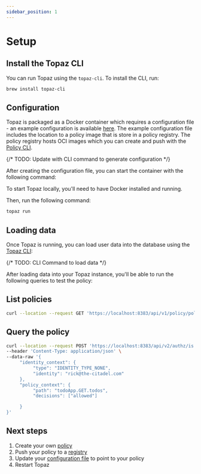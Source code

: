 ```yaml
---
sidebar_position: 1
---
```

# Setup

## Install the Topaz CLI
You can run Topaz using the `topaz-cli`. To install the CLI, run:

```bash
brew install topaz-cli
```

## Configuration

Topaz is packaged as a Docker container which requires a configuration file - an example configuration is available [here](/docs/getting-started/configuration). The example configuration file includes the location to a policy image that is store in a policy registry. The policy registry hosts OCI images which you can create and push with the [Policy CLI](https://github.com/opcr-io/policy).

{/* TODO: Update with CLI command to generate configuration */}

After creating the configuration file, you can start the container with the following command:

To start Topaz locally, you'll need to have Docker installed and running.

Then, run the following command:
```bash
topaz run
```

## Loading data

Once Topaz is running, you can load user data into the database using the [Topaz CLI](/docs/command-line-interface/topaz-cli/index):

{/* TODO: CLI Command to load data */}

After loading data into your Topaz instance, you'll be able to run the following queries to test the policy:

## List policies

```bash
curl --location --request GET 'https://localhost:8383/api/v1/policy/policies'
```

## Query the policy

```bash
curl --location --request POST 'https://localhost:8383/api/v2/authz/is' \
--header 'Content-Type: application/json' \
--data-raw '{
     "identity_context": {
          "type": "IDENTITY_TYPE_NONE",
          "identity": "rick@the-citadel.com"
     },
     "policy_context": {
          "path": "todoApp.GET.todos",
          "decisions": ["allowed"]

     }
}'
```


## Next steps
1. Create your own [policy](/docs/policies/)
2. Push your policy to a [registry](/docs/policies/lifecycle#policy-cli)
3. Update your [configuration file](/docs/getting-started/configuration) to point to your policy
4. Restart Topaz
